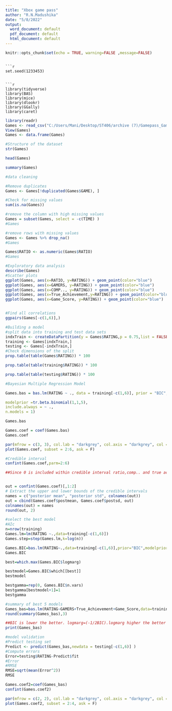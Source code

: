 ```yaml
---
title: "Xbox game pass"
author: "R.N.Madushika"
date: "5/8/2022"
output:
  word_document: default
  pdf_document: default
  html_document: default
---
```

```r
knitr::opts_chunk$set(echo = TRUE, warning=FALSE ,message=FALSE)
```
```

```r
set.seed(1233453)
```
```

```r
library(tidyverse)
library(BAS)
library(mice)
library(dlookr)
library(GGally)
library(caret)
```
```r
library(readr)
Games <- read_csv("C:/Users/Mani/Desktop/ST406/archive (7)/Gamepass_Games_v1.csv")
View(Games)
Games <- data.frame(Games)
```
```r
#Structure of the dataset
str(Games)
```
```r
head(Games)
```

```r
summary(Games)
```
```r
#data cleaning

#Remove duplicates
Games <- Games[!duplicated(Games$GAME), ]

#Check for missing values
sum(is.na(Games))
```
```r
#remove the column with high missing values
Games = subset(Games, select = -c(TIME) )
#Games
```
```r
#remove rows with missing values
Games <- Games %>% drop_na()
#Games
```


```r
Games$RATIO <- as.numeric(Games$RATIO)
#Games
```

```r
#Exploratory data analysis
describe(Games)
#Scatter plots
ggplot(Games, aes(x=RATIO, y=RATING)) + geom_point(color="blue")
ggplot(Games, aes(x=GAMERS, y=RATING)) + geom_point(color="blue")
ggplot(Games, aes(x=COMP.., y=RATING)) + geom_point(color="blue")
ggplot(Games, aes(x=True_Achievement,y=RATING)) + geom_point(color="blue")
ggplot(Games, aes(x=Game_Score, y=RATING)) + geom_point(color="blue")



```
```r
#Find all correlations
ggpairs(Games[-c(1,6)],)
```

```r

#Building a model
#split data into training and test data sets
indxTrain <- createDataPartition(y = Games$RATING,p = 0.75,list = FALSE)
training <- Games[indxTrain,]
testing <- Games[-indxTrain,]
#Check dimensions of the split
prop.table(table(Games$RATING)) * 100
```
```r
prop.table(table(training$RATING)) * 100
```
```r
prop.table(table(testing$RATING)) * 100
```
```r
#Bayesian Multiple Regression Model

Games.bas = bas.lm(RATING ~ ., data = training[-c(1,6)], prior = "BIC",

modelprior =tr.beta.binomial(1,1,5),
include.always = ~ .,
n.models = 1)

Games.bas
```
```r
Games.coef = coef(Games.bas)
Games.coef
```

```r
par(mfrow = c(3, 3), col.lab = "darkgrey", col.axis = "darkgrey", col = "darkgrey")
plot(Games.coef, subset = 2:6, ask = F)
```
```r
#Credible interval
confint(Games.coef,parm=2:6)
```
```r
##Since 0 is included within credible interval ratio,comp.. and true achievement are not significant to the model


out = confint(Games.coef)[,1:2]
# Extract the upper and lower bounds of the credible intervals
names = c("posterior mean", "posterior std", colnames(out))
out = cbind(Games.coef$postmean, Games.coef$postsd, out)
colnames(out) = names
round(out, 2)
```
```r
#select the best model
#AIc
n=nrow(training)
Games.lm=lm(RATING ~.,data=training[-c(1,6)])
Games.step=step(Games.lm,k=log(n))

```
```r
Games.BIC=bas.lm(RATING~.,data=training[-c(1,6)],prior="BIC",modelprior = tr.beta.binomial(1,1,5))
Games.BIC
```
```r
best=which.max(Games.BIC$logmarg)

bestmodel=Games.BIC$which[[best]]
bestmodel

```
```r
bestgamma=rep(0, Games.BIC$n.vars)
bestgamma[bestmodel+1]=1
bestgamma
```


```r
#summary of best 5 models
Games_bas=bas.lm(RATING~GAMERS+True_Achievement+Game_Score,data=training[-c(1,6),],prior="BIC",modelprior = tr.beta.binomial(1,1,5))
round(summary(Games_bas),3)
```

```r
##BIC is lower the better. logmarg=(-1/2BIC).logmarg higher the better
print(Games_bas)
```

```r
#model validation
#Predict testing set
Predict <- predict(Games_bas,newdata = testing[-c(1,6)] )
#Compute errors
Error=testing$RATING-Predict$fit
#Error
#RMSE
RMSE=sqrt(mean(Error^2))
RMSE


```

```r
Games.coef2=coef(Games_bas)
confint(Games.coef2)
```
```r
par(mfrow = c(2, 2), col.lab = "darkgrey", col.axis = "darkgrey", col = "darkgrey")
plot(Games.coef2, subset = 2:4, ask = F)
```



